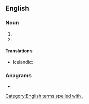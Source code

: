 {{also|corp|Corp.}}
==English==

===Noun===
{{en-noun|corps.}}

# {{abbreviation of|en|corporation}}
# {{abbreviation of|en|corporal}}

====Translations====
{{trans-top|corporation}}
* Icelandic: {{t+|is|hf.}}
{{trans-mid}}
{{trans-bottom}}

{{trans-top|corporal}}
{{trans-mid}}
{{trans-bottom}}

===Anagrams===
* {{anagrams|en|a=copr|RCPO|crop|proc}}

[[Category:English terms spelled with .]]